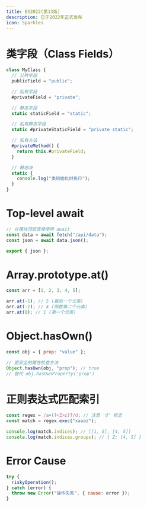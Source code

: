 ```yaml
---
title: ES2022(第13版)
description: 已于2022年正式发布
icon: Sparkles
---
```


# 类字段（Class Fields）

```js
class MyClass {
  // 公共字段
  publicField = "public";

  // 私有字段
  #privateField = "private";

  // 静态字段
  static staticField = "static";

  // 私有静态字段
  static #privateStaticField = "private static";

  // 私有方法
  #privateMethod() {
    return this.#privateField;
  }

  // 静态块
  static {
    console.log("类初始化时执行");
  }
}
```

# Top-level await

```js
// 在模块顶层直接使用 await
const data = await fetch("/api/data");
const json = await data.json();

export { json };
```

# Array.prototype.at()

```js
const arr = [1, 2, 3, 4, 5];

arr.at(-1); // 5 (最后一个元素)
arr.at(-2); // 4 (倒数第二个元素)
arr.at(0); // 1 (第一个元素)
```

# Object.hasOwn()

```js
const obj = { prop: "value" };

// 更安全的属性检查方法
Object.hasOwn(obj, "prop"); // true
// 替代 obj.hasOwnProperty('prop')
```

# 正则表达式匹配索引

```js
const regex = /a+(?<Z>z)?/d; // 注意 'd' 标志
const match = regex.exec("xaaaz");

console.log(match.indices); // [[1, 5], [4, 5]]
console.log(match.indices.groups); // { Z: [4, 5] }
```

# Error Cause

```js
try {
  riskyOperation();
} catch (error) {
  throw new Error("操作失败", { cause: error });
}
```
